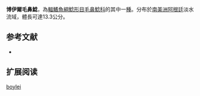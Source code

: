 {{Speciesbox
| name = 博伊爾毛鼻鯰
| image = 
| image_width = 
| status = NE
| status_system = IUCN3.1
| genus = Trichomycterus
| species = boylei
| authority = [[Nichols|Nichols]], 1956
| synonyms = *''Pygidium boylei''<br /><small>Nichols, 1956</small>''
}}

'''博伊爾毛鼻鯰'''，為[[輻鰭魚綱|輻鰭魚綱]][[鯰形目|鯰形目]][[毛鼻鯰科|毛鼻鯰科]]的其中一[[種|種]]。分布於[[南美洲|南美洲]][[阿根廷|阿根廷]]淡水流域，體長可達13.3公分。

==参考文献==
*{{FishBase_species|genus=Trichomycterus|species=boylei|year=2011|month=12}}

== 扩展阅读 ==
{{refbegin}}
{{wikispecies-inline|Trichomycterus boylei|博伊爾毛鼻鯰}}
{{refend}}
{{Taxonbar|from=Q3764427}}

[[Category:毛鼻鯰属|boylei]]


{{鯰形目小作品}}